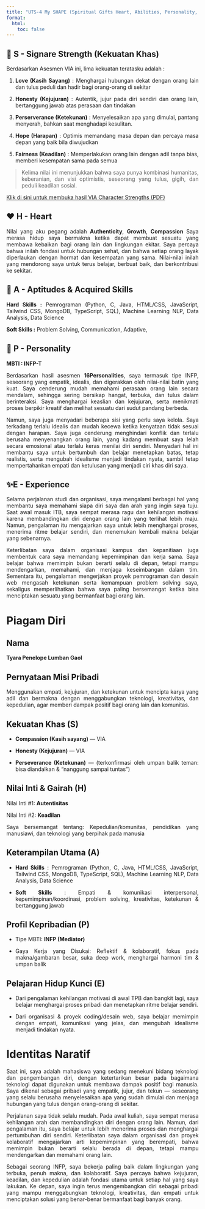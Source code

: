 ```yaml
---
title: "UTS-4 My SHAPE (Spiritual Gifts Heart, Abilities, Personality, Experiences)"
format:
  html:
    toc: false
---
```


<style>
p {
  text-align: justify;
  text-justify: inter-word;
}
</style>


## 🧩 S - Signare Strength (Kekuatan Khas)

Berdasarkan Asesmen VIA ini, lima kekuatan teratasku adalah : 

1. **Love (Kasih Sayang)** : Menghargai hubungan dekat dengan orang lain dan tulus peduli dan hadir bagi orang-orang di sekitar 

2. **Honesty (Kejujuran)** : Autentik, jujur pada diri sendiri dan orang lain, bertanggung jawab atas perasaan dan tindakan 

3. **Perserverance (Ketekunan)** : Menyelesaikan apa yang dimulai, pantang menyerah, bahkan saat menghadapi kesulitan.

4. **Hope (Harapan)** : Optimis memandang masa depan dan percaya masa depan yang baik bila diwujudkan 

5. **Fairness (Keadilan)** : Memperlakukan orang lain dengan adil tanpa bias, memberi kesempatan sama pada semua 

> Kelima nilai ini menunjukkan bahwa saya punya kombinasi humanitas, keberanian, dan visi optimistis, seseorang yang tulus, gigih, dan peduli keadilan sosial. 

[Klik di sini untuk membuka hasil VIA Character Strengths (PDF)](../My_Shapes/StrengthsProfile-Tyara-p.pdf)


## ❤️ H - Heart 

Nilai yang aku pegang adalah **Authenticity**, **Growth**, **Compassion** 
Saya merasa hidup saya bermakna ketika dapat membuat sesuatu yang membawa kebaikan bagi orang lain dan lingkungan ekitar. Saya percaya bahwa inilah fondasi untuk hubungan sehat, dan bahwa setiap orang layak diperlaukan dengan hormat dan kesempatan yang sama. Nilai-nilai inilah yang mendorong saya untuk terus belajar, berbuat baik, dan berkontribusi ke sekitar. 

## 🧠 A -  Aptitudes & Acquired Skills 

**Hard Skills :** Pemrograman (Python, C, Java, HTML/CSS, JavaScript, Tailwind CSS, MongoDB, TypeScript, SQL), Machine Learning NLP, Data Analysis, Data Science 

**Soft Skills :** Problem Solving, Communication, Adaptive, 


## 🌿 P -  Personality 

**MBTI : INFP-T**

Berdasarkan hasil asesmen **16Personalities**, saya termasuk tipe INFP, seseorang yang empatik, idealis, dan digerakkan oleh nilai-nilai batin yang kuat. Saya cenderung mudah memahami perasaan orang lain secara mendalam, sehingga sering bersikap hangat, terbuka, dan tulus dalam berinteraksi. Saya menghargai keaslian dan kejujuran, serta menikmati proses berpikir kreatif dan melihat sesuatu dari sudut pandang berbeda. 

Namun, saya juga menyadari beberapa sisi yang perlu saya kelola. Saya terkadang terlalu idealis dan mudah kecewa ketika kenyataan tidak sesuai dengan harapan. Saya juga cenderung menghindari konflik dan terlalu berusaha menyenangkan orang lain, yang kadang membuat saya lelah secara emosional atau terlalu keras menilai diri sendiri. Menyadari hal ini membantu saya untuk bertumbuh dan belajar menetapkan batas, tetap realistis, serta mengubah idealisme menjadi tindakan nyata, sambil tetap mempertahankan empati dan ketulusan yang menjadi ciri khas diri saya.

## ✨E -  Experience 

Selama perjalanan studi dan organisasi, saya mengalami berbagai hal yang membantu saya memahami siapa diri saya dan arah yang ingin saya tuju. Saat awal masuk ITB, saya sempat merasa ragu dan kehilangan motivasi karena membandingkan diri dengan orang lain yang terlihat lebih maju. Namun, pengalaman itu mengajarkan saya untuk lebih menghargai proses, menerima ritme belajar sendiri, dan menemukan kembali makna belajar yang sebenarnya.

Keterlibatan saya dalam organisasi kampus dan kepanitiaan juga membentuk cara saya memandang kepemimpinan dan kerja sama. Saya belajar bahwa memimpin bukan berarti selalu di depan, tetapi mampu mendengarkan, memahami, dan menjaga keseimbangan dalam tim. Sementara itu, pengalaman mengerjakan proyek pemrograman dan desain web mengasah ketekunan serta kemampuan problem solving saya, sekaligus memperlihatkan bahwa saya paling bersemangat ketika bisa menciptakan sesuatu yang bermanfaat bagi orang lain.


# Piagam Diri 

## Nama 

**Tyara Penelope Lumban Gaol**

## Pernyataan Misi Pribadi 

Menggunakan empati, kejujuran, dan ketekunan untuk mencipta karya yang adil dan bermakna dengan menggabungkan teknologi, kreativitas, dan kepedulian, agar memberi dampak positif bagi orang lain dan komunitas.

## Kekuatan Khas (S)

- **Compassion (Kasih sayang)** — VIA

- **Honesty (Kejujuran)** — VIA

- **Perseverance (Ketekunan)** — (terkonfirmasi oleh umpan balik teman: bisa diandalkan & “nanggung sampai tuntas”)

## Nilai Inti & Gairah (H)

Nilai Inti #1: **Autentisitas**

Nilai Inti #2: **Keadilan**

Saya bersemangat tentang: Kepedulian/komunitas, pendidikan yang manusiawi, dan teknologi yang berpihak pada manusia

## Keterampilan Utama (A)

- **Hard Skills** : Pemrograman (Python, C, Java, HTML/CSS, JavaScript, Tailwind CSS, MongoDB, TypeScript, SQL), Machine Learning NLP, Data Analysis, Data Science 


- **Soft Skills** : Empati & komunikasi interpersonal, kepemimpinan/koordinasi, problem solving, kreativitas, ketekunan & bertanggung jawab


## Profil Kepribadian (P)

- Tipe MBTI: **INFP (Mediator)**

- Gaya Kerja yang Disukai: Reflektif & kolaboratif, fokus pada makna/gambaran besar, suka deep work, menghargai harmoni tim & umpan balik

## Pelajaran Hidup Kunci (E)

- Dari pengalaman kehilangan motivasi di awal TPB dan bangkit lagi, saya belajar menghargai proses pribadi dan menetapkan ritme belajar sendiri.

- Dari organisasi & proyek coding/desain web, saya belajar memimpin dengan empati, komunikasi yang jelas, dan mengubah idealisme menjadi tindakan nyata.

# Identitas Naratif 

Saat ini, saya adalah mahasiswa yang sedang menekuni bidang teknologi dan pengembangan diri, dengan ketertarikan besar pada bagaimana teknologi dapat digunakan untuk membawa dampak positif bagi manusia. Saya dikenal sebagai pribadi yang empatik, jujur, dan tekun — seseorang yang selalu berusaha menyelesaikan apa yang sudah dimulai dan menjaga hubungan yang tulus dengan orang-orang di sekitar.

Perjalanan saya tidak selalu mudah. Pada awal kuliah, saya sempat merasa kehilangan arah dan membandingkan diri dengan orang lain. Namun, dari pengalaman itu, saya belajar untuk lebih menerima proses dan menghargai pertumbuhan diri sendiri. Keterlibatan saya dalam organisasi dan proyek kolaboratif mengajarkan arti kepemimpinan yang berempati, bahwa memimpin bukan berarti selalu berada di depan, tetapi mampu mendengarkan dan memahami orang lain.

Sebagai seorang INFP, saya bekerja paling baik dalam lingkungan yang terbuka, penuh makna, dan kolaboratif. Saya percaya bahwa kejujuran, keadilan, dan kepedulian adalah fondasi utama untuk setiap hal yang saya lakukan. Ke depan, saya ingin terus mengembangkan diri sebagai pribadi yang mampu menggabungkan teknologi, kreativitas, dan empati untuk menciptakan solusi yang benar-benar bermanfaat bagi banyak orang.